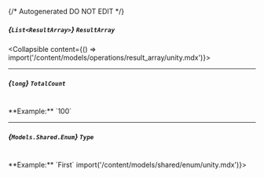 {/* Autogenerated DO NOT EDIT  */}

##### *{`List<ResultArray>`}* `ResultArray`
<Collapsible content={() => import('/content/models/operations/result_array/unity.mdx')}>
</Collapsible>

---
##### *{`long`}* `TotalCount`
<br/>
**Example:** `100`

---
##### *{`Models.Shared.Enum`}* `Type`
<br/>
**Example:** `First`
<Collapsible content={() => import('/content/models/shared/enum/unity.mdx')}>
</Collapsible>

